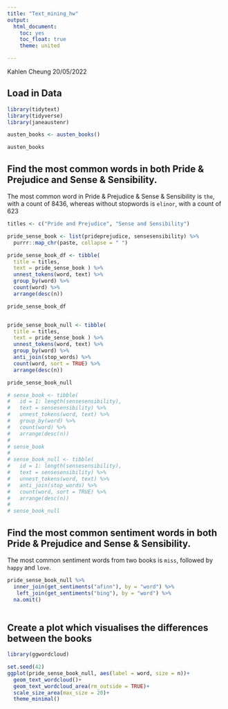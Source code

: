 ```yaml
---
title: "Text_mining_hw"
output:
  html_document:
    toc: yes
    toc_float: true
    theme: united

---
```

Kahlen Cheung
20/05/2022

## Load in Data

```r

library(tidytext)
library(tidyverse)
library(janeaustenr)

austen_books <- austen_books()

austen_books

```


## Find the most common words in both Pride & Prejudice and Sense & Sensibility.

The most common word in Pride & Prejudice & Sense & Sensibility is `the`, with a count of 8436, whereas without stopwords is `elinor`, with a count of 623

```r


titles <- c("Pride and Prejudice", "Sense and Sensibility")

pride_sense_book <- list(prideprejudice, sensesensibility) %>% 
  purrr::map_chr(paste, collapse = " ")

pride_sense_book_df <- tibble(
  title = titles,
  text = pride_sense_book ) %>% 
  unnest_tokens(word, text) %>% 
  group_by(word) %>%
  count(word) %>%
  arrange(desc(n))

pride_sense_book_df


pride_sense_book_null <- tibble(
  title = titles,
  text = pride_sense_book ) %>% 
  unnest_tokens(word, text) %>% 
  group_by(word) %>% 
  anti_join(stop_words) %>% 
  count(word, sort = TRUE) %>% 
  arrange(desc(n)) 

pride_sense_book_null

```

```r

# sense_book <- tibble(
#   id = 1: length(sensesensibility),
#   text = sensesensibility) %>% 
#   unnest_tokens(word, text) %>% 
#   group_by(word) %>% 
#   count(word) %>% 
#   arrange(desc(n)) 
# 
# sense_book 
# 
# sense_book_null <- tibble(
#   id = 1: length(sensesensibility),
#   text = sensesensibility) %>% 
#   unnest_tokens(word, text) %>% 
#   anti_join(stop_words) %>% 
#   count(word, sort = TRUE) %>% 
#   arrange(desc(n)) 
# 
# sense_book_null 

```


## Find the most common sentiment words in both Pride & Prejudice and Sense & Sensibility.
The most common sentiment words from two books is `miss`, followed by `happy` and `love`.

```r

pride_sense_book_null %>% 
  inner_join(get_sentiments("afinn"), by = "word") %>% 
   left_join(get_sentiments("bing"), by = "word") %>% 
  na.omit()
 
```


## Create a plot which visualises the differences between the books  

```r

library(ggwordcloud)

set.seed(42)
ggplot(pride_sense_book_null, aes(label = word, size = n))+
  geom_text_wordcloud()+
  geom_text_wordcloud_area(rm_outside = TRUE)+
  scale_size_area(max_size = 20)+
  theme_minimal()


```

